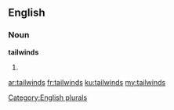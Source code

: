 ==English==

===Noun===
'''tailwinds'''

# {{plural of|tailwind}}

[[Category:English plurals]]

[[ar:tailwinds]]
[[fr:tailwinds]]
[[ku:tailwinds]]
[[my:tailwinds]]